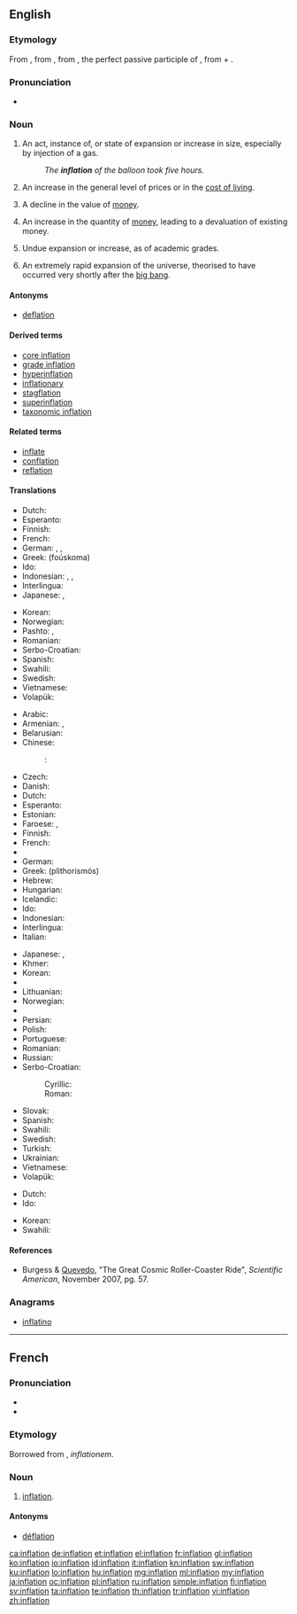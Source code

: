 {{also|Inflation}}
==English==

{{wikipedia}}

===Etymology===
From {{etyl|enm|en}}, from {{etyl|la}} {{term|inflatio|īnflātiō|expansion", "blowing up|lang=la}}, from {{term|inflatus|īnflātus|lang=la}}, the perfect passive participle of {{term|inflo|īnflō|blow into", "expand}}, from {{term|in||into|lang=la}} + {{term|flo|flō|blow|lang=la}}.

===Pronunciation===
* {{rhymes|eɪʃən}}

===Noun===
{{en-noun}}

# An act, instance of, or state of expansion or increase in size, especially by injection of a gas.
#: ''The '''inflation''' of the balloon took five hours.''
# {{economics}} An increase in the general level of prices or in the [[cost of living]].
# {{economics}} A decline in the value of [[money]].
# {{economics}} An increase in the quantity of [[money]], leading to a devaluation of existing money.
# Undue expansion or increase, as of academic grades.
# {{context|cosmology}} An extremely rapid expansion of the universe, theorised to have occurred very shortly after the [[big bang]].

====Antonyms====
* [[deflation]]

====Derived terms====
* [[core inflation]]
* [[grade inflation]]
* [[hyperinflation]]
* [[inflationary]]
* [[stagflation]]
* [[superinflation]]
* [[taxonomic inflation]]

====Related terms====
* [[inflate]]
* [[conflation]]
* [[reflation]]

====Translations====
{{trans-top|expansion or increase in size}}
* Dutch: {{t+|nl|opblazen|n}}
* Esperanto: {{t-|eo|inflacio}}
* Finnish: {{t-|fi|laajentuminen}}
* French: {{t+|fr|inflation|f}}
* German: {{t-|de|Aufblasen|n}}, {{t-|de|Aufblähung|f}}, {{t+|de|Inflation|f}}
* Greek: {{t+|el|φούσκωμα|n}} (foúskoma)
* Ido: {{t-|io|inflacio}}
* Indonesian: {{t+|id|kembang|alt=pengembangan}}, {{t+|id|kembung|alt=pengembungan}}, {{t+|id|inflasi}}
* Interlingua: {{t-|ia|inflation}}
* Japanese: {{t+|ja|膨張|tr=[[ぼうちょう]], bōchō}}, {{t-|ja|膨らみ|tr=[[ふくらみ]], fukurami}}
{{trans-mid}}
* Korean: {{t+|ko|팽창|tr=paengchang|sc=Kore}}
* Norwegian: {{t-|no|oppblåsing|c}}
* Pashto: {{t+|ps|پړسوب|m|tr=parrsob|sc=ps-Arab}}, {{t-|ps|غومبه|f|tr=γumba|sc=ps-Arab}}
* Romanian: {{t-|ro|inflație|f}}
* Serbo-Croatian: {{t-|sh|inflacija|f|alt=inflácija}}
* Spanish: {{t+|es|inflación|f}}
* Swahili: {{t+|sw|mfumuko wa bei}}
* Swedish: {{t|sv|uppblåsning|c}}
* Vietnamese: {{t+|vi|thổi phồng|alt=(sự) thổi phồng}}
* Volapük: {{t+|vo|bladosvolükön}}
{{trans-bottom}}

{{trans-top|increase in prices}}
* Arabic: {{t-|ar|تضخم|alt=تَضَخُّم|tr=taDakhkhum|m}}
* Armenian: {{t-|hy|գնաճ|tr=gnač|sc=Armn}}, {{t-|hy|սղաճ|tr=słač|sc=Armn}}
* Belarusian: {{t-|be|інфляцыя|tr=infliacyja}}
* Chinese:
*: {{ttbc|cmn}}: {{t|cmn|通货膨胀}}
* Czech: {{t+|cs|inflace|f}}
* Danish: {{t-|da|inflation}}
* Dutch: {{t+|nl|inflatie}}
* Esperanto: {{t-|eo|inflacio}}
* Estonian: {{t-|et|inflatsioon}}
* Faroese: {{t|fo|virðisminkan|f}}, {{t|fo|inflasjón|f}}
* Finnish: {{t+|fi|inflaatio}}
* French: {{t+|fr|inflation|f}}
* {{trreq|Georgian}}
* German: {{t+|de|Inflation|f}}
* Greek: {{t+|el|πληθωρισμός|m}} (plithorismós)
* Hebrew: {{t+|he|אינפלציה|tr=inflátsya}}
* Hungarian: {{t+|hu|infláció}}
* Icelandic: {{t|is|verðbólga|f}}
* Ido: {{t-|io|inflacio}}
* Indonesian: {{t+|id|inflasi}}
* Interlingua: {{t-|ia|inflation}}
* Italian: {{t-|it|inflazione}}
{{trans-mid}}
* Japanese: {{t+|ja|インフレ|tr=infure}}, {{t+|ja|インフレーション|tr=infurēshon}}
* Khmer: {{t+|km|អតិផរណា|tr=ak teh por ro nar|sc=Khmr}}
* Korean: {{t-|ko|인플레이션|tr=inpeulleisyeon|sc=Kore}}
* {{trreq|Latvian}}
* Lithuanian: {{t-|lt|infliacija}}
* Norwegian: {{t+|no|inflasjon}}
* {{trreq|Pashto}}
* Persian: {{t+|fa|تورم|tr=tavarrom|sc=fa-Arab}}
* Polish: {{t+|pl|inflacja}}
* Portuguese: {{t+|pt|inflação}}
* Romanian: {{t-|ro|inflație|f}}
* Russian: {{t+|ru|инфляция|f|tr=infljácija}}
* Serbo-Croatian: 
*: Cyrillic: {{t-|sh|инфлација|f}}
*: Roman: {{t-|sh|inflacija|f|alt=inflácija}}
* Slovak: {{t|sk|inflácia|f}}
* Spanish: {{t+|es|inflación|f}}
* Swahili: {{t+|sw|mfumuko wa bei}}
* Swedish: {{t+|sv|inflation}}
* Turkish: {{t+|tr|enflasyon}}
* Ukrainian: {{t-|uk|інфляція|tr=infljacija|f}}
* Vietnamese: {{t-|vi|tăng giá|alt=(sự) tăng giá}}
* Volapük: {{t-|vo|niflat}}
{{trans-bottom}}

{{trans-top|inflation of the universe}}
* Dutch: {{t-|nl|uitdijing|f}}
* Ido: {{t-|io|inflacio}}
{{trans-mid}}
* Korean: {{t+|ko|팽창|tr=paengchang|sc=Kore}}
* Swahili: {{t+|sw|mfumuko wa bei}}
{{trans-bottom}}

====References====
* {{qualifier|cosmology}} Burgess & [[w:Fernando Quevedo|Quevedo]], "The Great Cosmic Roller-Coaster Ride", ''Scientific American'', November 2007, pg. 57.

===Anagrams===
* [[inflatino#English|inflatino]]

----

==French==

===Pronunciation===
* {{IPA|/ɛ̃.fla.sjɔ̃/|lang=fr}}
* {{homophones|inflations|lang=fr}}

===Etymology===
Borrowed from {{etyl|la|fr}} {{term|inflatio|lang=la}}, ''inflationem''.

===Noun===
{{fr-noun|f}}

# [[inflation#English|inflation]].

====Antonyms====
* [[déflation]]

[[ca:inflation]]
[[de:inflation]]
[[et:inflation]]
[[el:inflation]]
[[fr:inflation]]
[[gl:inflation]]
[[ko:inflation]]
[[io:inflation]]
[[id:inflation]]
[[it:inflation]]
[[kn:inflation]]
[[sw:inflation]]
[[ku:inflation]]
[[lo:inflation]]
[[hu:inflation]]
[[mg:inflation]]
[[ml:inflation]]
[[my:inflation]]
[[ja:inflation]]
[[oc:inflation]]
[[pl:inflation]]
[[ru:inflation]]
[[simple:inflation]]
[[fi:inflation]]
[[sv:inflation]]
[[ta:inflation]]
[[te:inflation]]
[[th:inflation]]
[[tr:inflation]]
[[vi:inflation]]
[[zh:inflation]]